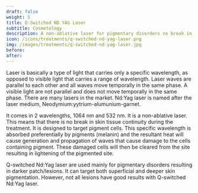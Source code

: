 ---
draft: false
weight: 5
title: Q-Switched ND YAG Laser
subtitle: Cosmetology
description: A non-ablative laser for pigmentary disorders no break in skin tissue during treatment.
icon: /icons/treatments/q-switched-nd-yag-laser.png
img: /images/treatments/q-switched-nd-yag-laser.jpg
before:
after:
---

Laser is basically a type of light that carries only a specific wavelength, as opposed to visible light that carries a range of wavelength. Laser waves are parallel to each other and all waves move temporally in the same phase. A visible light are not parallel and does not move temporally in the same phase. There are many lasers in the market. Nd:Yag laser is named after the laser medium, Neodymium:yytrium-alumunium-garnet.

It comes in 2 wavelengths, 1064 nm and 532 nm. It is a non-ablative laser. This means that there is no break in skin tissue continuity during the treatment. It is designed to target pigment cells. This specific wavelength is absorbed preferentially by pigments (melanin) and the resultant heat will cause generation and propagation of waves that cause damage to the cells containing pigment. These damaged cells will then be cleared from the site resulting in lightening of the pigmented site.

Q-switched Nd:Yag laser are used mainly for pigmentary disorders resulting in darker patch/lesions. It can target both superficial and deeper skin pigmentation. However, not all lesions have good results with Q-switched Nd:Yag laser.